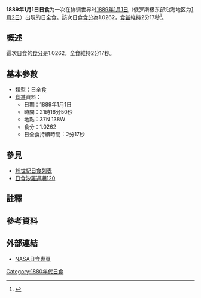 {{Infobox Solar eclipse
| Year        = 1889
| Month       = 1
| Day         = 1
| Type        = 日全食
| Image       = SE1889Jan01T.png
| Image size  = 200px
| Image intro = 1889年1月1日日全食路徑圖
  <!--   日食資料   -->
| Gamma       = 0.8603
| Mag         = 1.0262
| Saros       = [[日食沙羅週期120|120]]
| Saros total = 
| Saros seq   = 
  <!--     食甚     -->
| Duration    = 2分17秒
| Location    = 
| Coords      = 
| Width       = 175公里
  <!--   開始時間   -->
| Partial     = 
| Start type  = 
| Centre      = 
| Greatest    = 21:16:50
  <!--     倒數     -->
| hour        = 21
| minute      = 16
| second      = 50
| Duration_s  = 
}}
'''1889年1月1日日食'''为一次在协调世界时[[1889年|1889年]][[1月1日|1月1日]]（俄罗斯极东部沿海地区为[[1月2日|1月2日]]）出現的日全食。該次日食[[食分|食分]]為1.0262，[[食甚|食甚]]維持2分17秒<ref name="nasa_catalog_list">{{cite web |url=http://eclipse.gsfc.nasa.gov/SEcat5/SE1801-1900.html |title=Catalog of Solar Eclipses: 1801 to 1900 |language=en |publisher=[[NASA|NASA]] |accessdate=2009-07-26 |archiveurl=https://web.archive.org/web/20150112204733/http://eclipse.gsfc.nasa.gov/SEcat5/SE1801-1900.html |archivedate=2015-01-12 |deadurl=no }}</ref>。

== 概述 ==
這次日食的[[食分|食分]]是1.0262，全食維持2分17秒。

== 基本參數 ==
{{NoteUTC}}
* 類型：日全食
*[[食甚|食甚]]資料：
** 日期：1889年1月1日
** 時間：21時16分50秒 
** 地點：37N 138W
** 食分：1.0262
** 日全食持續時間：2分17秒

== 參見 ==
{{日食主題}}
* [[19世紀日食列表|19世紀日食列表]]
* [[日食沙羅週期120|日食沙羅週期120]]

== 註釋 ==
{{NoteFoot}}

== 參考資料 ==
{{reflist}}

== 外部連結 ==
* [http://eclipse.gsfc.nasa.gov/solar.html NASA日食專頁]{{Wayback|url=http://eclipse.gsfc.nasa.gov/solar.html |date=20190108200537 }}{{en icon}}

{{日食}}

[[Category:1880年代日食|Category:1880年代日食]]


{{Eclipse-stub}}